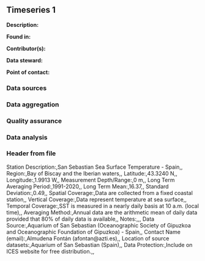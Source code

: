 ## Timeseries 1

**Description:** 


**Found in:**

**Contributor(s):**

**Data steward:**

**Point of contact:**

### Data sources

### Data aggregation

### Quality assurance

### Data analysis

### Header from file

Station Description:,San Sebastian Sea Surface Temperature - Spain,,
Region:,Bay of Biscay and the Iberian waters,,
Latitude:,43.3240 N,,
Longitude:,1.9913 W,,
Measurement Depth/Range:,0 m,,
Long Term Averaging Period:,1991-2020,,
Long Term Mean:,16.37,,
Standard Deviation:,0.49,,
Spatial Coverage:,Data are collected from a fixed coastal station,,
Vertical  Coverage:,Data represent temperature at sea surface,,
Temporal Coverage:,SST is measured in a nearly daily basis at 10 a.m. (local time),,
Averaging Method:,Annual data are the arithmetic mean of daily data provided that 80% of daily data is available,,
Notes:,,,
Data Source:,Aquarium of San Sebastian (Oceanographic Society of Gipuzkoa and Oceanographic Foundation of Gipuzkoa) - Spain,,
Contact Name (email):,Almudena Fontán (afontan@azti.es),,
Location of source datasets:,Aquarium of San Sebastian (Spain),,
Data Protection:,Include on ICES website for free distribution.,,
